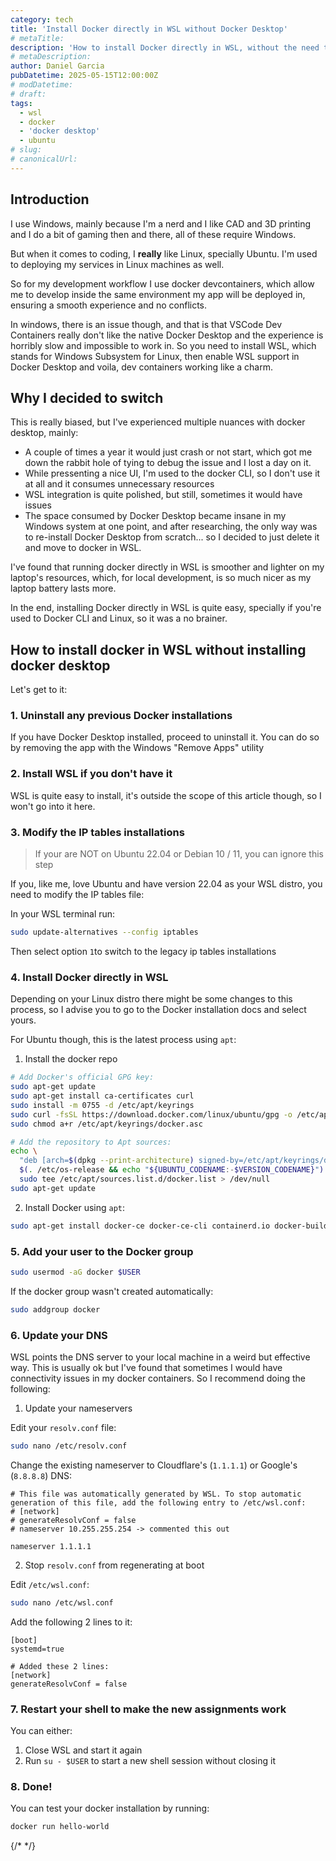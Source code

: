 ```yaml
---
category: tech
title: 'Install Docker directly in WSL without Docker Desktop'
# metaTitle:
description: 'How to install Docker directly in WSL, without the need to install Docker Desktop in your Windows laptop'
# metaDescription:
author: Daniel Garcia
pubDatetime: 2025-05-15T12:00:00Z
# modDatetime:
# draft:
tags:
  - wsl
  - docker
  - 'docker desktop'
  - ubuntu
# slug:
# canonicalUrl:
---
```



## Introduction

I use Windows, mainly because I'm a nerd and I like CAD and 3D printing and I do a bit of gaming then and there, all of these require Windows.

But when it comes to coding, I **really** like Linux, specially Ubuntu. I'm used to deploying my services in Linux machines as well.

So for my development workflow I use docker devcontainers, which allow me to develop inside the same environment my app will be deployed in, ensuring a smooth experience and no conflicts.

In windows, there is an issue though, and that is that VSCode Dev Containers really don't like the native Docker Desktop and the experience is horribly slow and impossible to work in. So you need to install WSL, which stands for Windows Subsystem for Linux, then enable WSL support in Docker Desktop and voila, dev containers working like a charm.

<WebsiteDesignCTA client:visible />

## Why I decided to switch

This is really biased, but I've experienced multiple nuances with docker desktop, mainly:

- A couple of times a year it would just crash or not start, which got me down the rabbit hole of tying to debug the issue and I lost a day on it.
- While pressenting a nice UI, I'm used to the docker CLI, so I don't use it at all and it consumes unnecessary resources
- WSL integration is quite polished, but still, sometimes it would have issues
- The space consumed by Docker Desktop became insane in my Windows system at one point, and after researching, the only way was to re-install Docker Desktop from scratch... so I decided to just delete it and move to docker in WSL.

I've found that running docker directly in WSL is smoother and lighter on my laptop's resources, which, for local development, is so much nicer as my laptop battery lasts more.

In the end, installing Docker directly in WSL is quite easy, specially if you're used to Docker CLI and Linux, so it was a no brainer.

## How to install docker in WSL without installing docker desktop

Let's get to it:

### 1. Uninstall any previous Docker installations

If you have Docker Desktop installed, proceed to uninstall it. You can do so by removing the app with the Windows "Remove Apps" utility

### 2. Install WSL if you don't have it

WSL is quite easy to install, it's outside the scope of this article though, so I won't go into it here.

### 3. Modify the IP tables installations

> If your are NOT on Ubuntu 22.04 or Debian 10 / 11, you can ignore this step

If you, like me, love Ubuntu and have version 22.04 as your WSL distro, you need to modify the IP tables file:

In your WSL terminal run:

```bash
sudo update-alternatives --config iptables
```

Then select option `1`to switch to the legacy ip tables installations

### 4. Install Docker directly in WSL

Depending on your Linux distro there might be some changes to this process, so I advise you to go to the Docker installation docs and select yours.

For Ubuntu though, this is the latest process using `apt`:

1. Install the docker repo

```bash
# Add Docker's official GPG key:
sudo apt-get update
sudo apt-get install ca-certificates curl
sudo install -m 0755 -d /etc/apt/keyrings
sudo curl -fsSL https://download.docker.com/linux/ubuntu/gpg -o /etc/apt/keyrings/docker.asc
sudo chmod a+r /etc/apt/keyrings/docker.asc

# Add the repository to Apt sources:
echo \
  "deb [arch=$(dpkg --print-architecture) signed-by=/etc/apt/keyrings/docker.asc] https://download.docker.com/linux/ubuntu \
  $(. /etc/os-release && echo "${UBUNTU_CODENAME:-$VERSION_CODENAME}") stable" | \
  sudo tee /etc/apt/sources.list.d/docker.list > /dev/null
sudo apt-get update
```

2. Install Docker using `apt`:

```bash
sudo apt-get install docker-ce docker-ce-cli containerd.io docker-buildx-plugin docker-compose-plugin
```

### 5. Add your user to the Docker group

```bash
sudo usermod -aG docker $USER
```

If the docker group wasn't created automatically:

```bash
sudo addgroup docker
```

### 6. Update your DNS

WSL points the DNS server to your local machine in a weird but effective way. This is usually ok but I've found that sometimes I would have connectivity issues in my docker containers. So I recommend doing the following:

1. Update your nameservers

Edit your `resolv.conf` file:

```bash
sudo nano /etc/resolv.conf
```

Change the existing nameserver to Cloudflare's (`1.1.1.1`) or Google's (`8.8.8.8`) DNS:

```
# This file was automatically generated by WSL. To stop automatic generation of this file, add the following entry to /etc/wsl.conf:
# [network]
# generateResolvConf = false
# nameserver 10.255.255.254 -> commented this out

nameserver 1.1.1.1
```

2. Stop `resolv.conf` from regenerating at boot

Edit `/etc/wsl.conf`:

```bash
sudo nano /etc/wsl.conf
```

Add the following 2 lines to it:

```
[boot]
systemd=true

# Added these 2 lines:
[network]
generateResolvConf = false
```

### 7. Restart your shell to make the new assignments work

You can either:

1. Close WSL and start it again
2. Run `su - $USER` to start a new shell session without closing it

### 8. Done!

You can test your docker installation by running:

```bash
docker run hello-world
```

{/* <NewsletterCTA client:load /> */}
